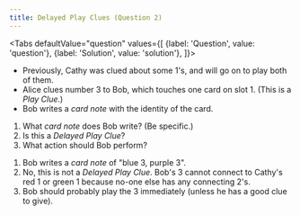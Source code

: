 ```yaml
---
title: Delayed Play Clues (Question 2)
---
```



<BeginnersGuideProgress id="delayed-play-clues-question-2" />

<Tabs
  defaultValue="question"
  values={[
    {label: 'Question', value: 'question'},
    {label: 'Solution', value: 'solution'},
  ]}>
<TabItem value="question">

- Previously, Cathy was clued about some 1's, and will go on to play both of them.
- Alice clues number 3 to Bob, which touches one card on slot 1. (This is a _Play Clue_.)
- Bob writes a _card note_ with the identity of the card.

1. What _card note_ does Bob write? (Be specific.)
1. Is this a _Delayed Play Clue_?
1. What action should Bob perform?

</TabItem>
<TabItem value="solution">

1. Bob writes a _card note_ of "blue 3, purple 3".
1. No, this is not a _Delayed Play Clue_. Bob's 3 cannot connect to Cathy's red 1 or green 1 because no-one else has any connecting 2's.
1. Bob should probably play the 3 immediately (unless he has a good clue to give).

</TabItem>
</Tabs>

<DelayedPlayCluesQuestion2 />
